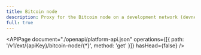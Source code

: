 ```yaml
---
title: Bitcoin node
description: Proxy for the Bitcoin node on a development network (devnet).
full: true
---
```


<APIPage
  document="./openapi/platform-api.json"
  operations={[{ path: '/v1/ext/{apiKey}/bitcoin-node/{*}', method: 'get' }]}
  hasHead={false}
/>